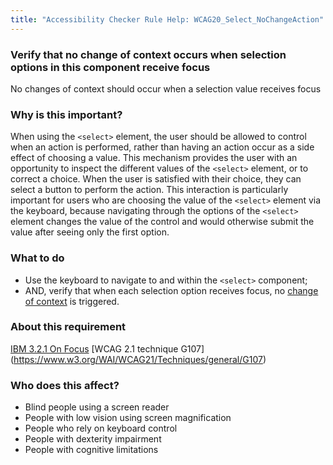 ```yaml
---
title: "Accessibility Checker Rule Help: WCAG20_Select_NoChangeAction"
---
```


<div className="toolHelp">
<Row>
<Column colLg={16} colMd={8} colSm={4} className="toolHead">

### Verify that no change of context occurs when selection options in this component receive focus

<div id="locLevel"></div>

No changes of context should occur when a selection value receives focus

</Column>
</Row>
<Row>
<Column colLg={11} colMd={5} colSm={4} className="toolMain">

### Why is this important?

When using the `<select>` element, the user should be allowed to control when an action is performed, rather than having an action occur as a side effect of choosing a value. This mechanism provides the user with an opportunity to inspect the different values of the `<select>` element, or to correct a choice. When the user is satisfied with their choice, they can select a button to perform the action. This interaction is particularly important for users who are choosing the value of the `<select>` element via the keyboard, because navigating through the options of the `<select>` element changes the value of the control and would otherwise submit the value after seeing only the first option.

<div id="locSnippet"></div>

### What to do

 * Use the keyboard to navigate to and within the `<select>` component;
 * AND, verify that when each selection option receives focus, no [change of context](https://www.w3.org/WAI/WCAG21/Understanding/on-focus.html#dfn-changes-of-context) is triggered.

</Column>
<Column colLg={5} colMd={3} colSm={4} className="toolLeft">

### About this requirement

[IBM 3.2.1 On Focus](https://www.ibm.com/able/requirements/requirements/#3_2_1)
[WCAG 2.1 technique G107] (https://www.w3.org/WAI/WCAG21/Techniques/general/G107)

### Who does this affect?

 * Blind people using a screen reader
 * People with low vision using screen magnification
 * People who rely on keyboard control
 * People with dexterity impairment
 * People with cognitive limitations

</Column>
</Row>
</div>

